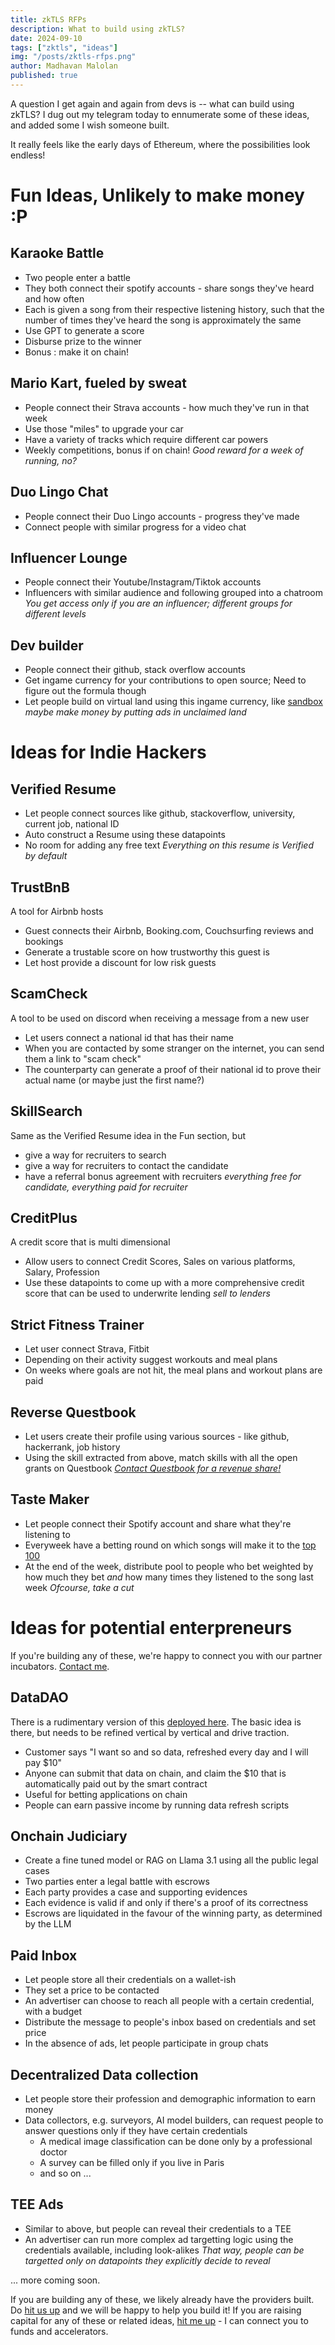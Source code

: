 ```yaml
---
title: zkTLS RFPs
description: What to build using zkTLS?
date: 2024-09-10
tags: ["zktls", "ideas"]
img: "/posts/zktls-rfps.png"
author: Madhavan Malolan
published: true
---
```


A question I get again and again from devs is -- what can build using zkTLS?
I dug out my telegram today to ennumerate some of these ideas, and added some I wish someone built. 

It really feels like the early days of Ethereum, where the possibilities look endless!

# Fun Ideas, Unlikely to make money :P
## Karaoke Battle
- Two people enter a battle
- They both connect their spotify accounts - share songs they've heard and how often
- Each is given a song from their respective listening history, such that the number of times they've heard the song is approximately the same
- Use GPT to generate a score 
- Disburse prize to the winner
- Bonus : make it on chain!

## Mario Kart, fueled by sweat
- People connect their Strava accounts - how much they've run in that week
- Use those "miles" to upgrade your car
- Have a variety of tracks which require different car powers
- Weekly competitions, bonus if on chain!
_Good reward for a week of running, no?_

## Duo Lingo Chat
- People connect their Duo Lingo accounts - progress they've made
- Connect people with similar progress for a video chat

## Influencer Lounge
- People connect their Youtube/Instagram/Tiktok accounts
- Influencers with similar audience and following grouped into a chatroom
_You get access only if you are an influencer; different groups for different levels_

## Dev builder
- People connect their github, stack overflow accounts
- Get ingame currency for your contributions to open source; Need to figure out the formula though
- Let people build on virtual land using this ingame currency, like [sandbox](https://sandbox.game)
_maybe make money by putting ads in unclaimed land_

# Ideas for Indie Hackers
## Verified Resume
- Let people connect sources like github, stackoverflow, university, current job, national ID
- Auto construct a Resume using these datapoints
- No room for adding any free text
_Everything on this resume is Verified by default_

## TrustBnB
A tool for Airbnb hosts 
- Guest connects their Airbnb, Booking.com, Couchsurfing reviews and bookings
- Generate a trustable score on how trustworthy this guest is
- Let host provide a discount for low risk guests

## ScamCheck
A tool to be used on discord when receiving a message from a new user
- Let users connect a national id that has their name
- When you are contacted by some stranger on the internet, you can send them a link to "scam check"
- The counterparty can generate a proof of their national id to prove their actual name (or maybe just the first name?)

## SkillSearch
Same as the Verified Resume idea in the Fun section, but
- give a way for recruiters to search
- give a way for recruiters to contact the candidate
- have a referral bonus agreement with recruiters
_everything free for candidate, everything paid for recruiter_

## CreditPlus
A credit score that is multi dimensional
- Allow users to connect Credit Scores, Sales on various platforms, Salary, Profession
- Use these datapoints to come up with a more comprehensive credit score that can be used to underwrite lending
_sell to lenders_

## Strict Fitness Trainer
- Let user connect Strava, Fitbit
- Depending on their activity suggest workouts and meal plans
- On weeks where goals are not hit, the meal plans and workout plans are paid

## Reverse Questbook
- Let users create their profile using various sources - like github, hackerrank, job history
- Using the skill extracted from above, match skills with all the open grants on Questbook
_[Contact Questbook for a revenue share!](https://t.me/madhavanmalolan)_

## Taste Maker
- Let people connect their Spotify account and share what they're listening to
- Everyweek have a betting round on which songs will make it to the [top 100](https://www.billboard.com/charts/)
- At the end of the week, distribute pool to people who bet weighted by how much they bet _and_ how many times they listened to the song last week
_Ofcourse, take a cut_

# Ideas for potential enterpreneurs
If you're building any of these, we're happy to connect you with our partner incubators. [Contact me](https://t.me/madhavanmalolan).

## DataDAO
There is a rudimentary version of this [deployed here](https://datadaos.reclaimprotocol.org/). 
The basic idea is there, but needs to be refined vertical by vertical and drive traction.
- Customer says "I want so and so data, refreshed every day and I will pay $10"
- Anyone can submit that data on chain, and claim the $10 that is automatically paid out by the smart contract
- Useful for betting applications on chain
- People can earn passive income by running data refresh scripts

## Onchain Judiciary
- Create a fine tuned model or RAG on Llama 3.1 using all the public legal cases
- Two parties enter a legal battle with escrows
- Each party provides a case and supporting evidences 
- Each evidence is valid if and only if there's a proof of its correctness
- Escrows are liquidated in the favour of the winning party, as determined by the LLM

## Paid Inbox
- Let people store all their credentials on a wallet-ish
- They set a price to be contacted
- An advertiser can choose to reach all people with a certain credential, with a budget
- Distribute the message to people's inbox based on credentials and set price
- In the absence of ads, let people participate in group chats

## Decentralized Data collection
- Let people store their profession and demographic information to earn money
- Data collectors, e.g. surveyors, AI model builders, can request people to answer questions only if they have certain credentials
  - A medical image classification can be done only by a professional doctor
  - A survey can be filled only if you live in Paris
  - and so on ...

## TEE Ads 
- Similar to above, but people can reveal their credentials to a TEE
- An advertiser can run more complex ad targetting logic using the credentials available, including look-alikes
_That way, people can be targetted only on datapoints they explicitly decide to reveal_


... more coming soon.

If you are building any of these, we likely already have the providers built. Do [hit us up](https://t.me/protocolreclaim/26) and we will be happy to help you build it! If you are raising capital for any of these or related ideas, [hit me up](https://t.me/madhavanmalolan) - I can connect you to funds and accelerators.